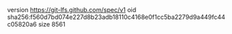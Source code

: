 version https://git-lfs.github.com/spec/v1
oid sha256:f560d7bd074e227d8b23adb18110c4168e0f1cc5ba2279d9a449fc44c05820a6
size 8561
